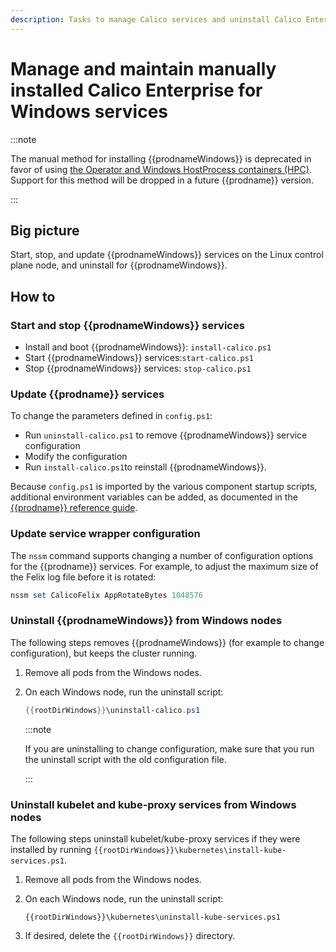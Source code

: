 ```yaml
---
description: Tasks to manage Calico services and uninstall Calico Enterprise for Windows when the manual install (non-HPC) method was used.
---
```


# Manage and maintain manually installed Calico Enterprise for Windows services

:::note

The manual method for installing {{prodnameWindows}} is deprecated in favor of using [the Operator and Windows HostProcess containers (HPC)](../operator.mdx#install-{{prodnamedashWindows}}-using-the-operator). Support for this method will be dropped in a future {{prodname}} version.

:::

## Big picture

Start, stop, and update {{prodnameWindows}} services on the Linux control plane node, and uninstall for {{prodnameWindows}}.

## How to

### Start and stop {{prodnameWindows}} services

- Install and boot {{prodnameWindows}}: `install-calico.ps1`
- Start {{prodnameWindows}} services:`start-calico.ps1`
- Stop {{prodnameWindows}} services: `stop-calico.ps1`

### Update {{prodname}} services

To change the parameters defined in `config.ps1`:

- Run `uninstall-calico.ps1` to remove {{prodnameWindows}} service configuration
- Modify the configuration
- Run `install-calico.ps1`to reinstall {{prodnameWindows}}.

Because `config.ps1` is imported by the various component startup scripts, additional environment variables can be added, as documented in the [{{prodname}} reference guide](../../../../reference/index.mdx).

### Update service wrapper configuration

The `nssm` command supports changing a number of configuration options for the {{prodname}} services. For example, to adjust the maximum size of the Felix log file before it is rotated:

```powershell
nssm set CalicoFelix AppRotateBytes 1048576
```

### Uninstall {{prodnameWindows}} from Windows nodes

The following steps removes {{prodnameWindows}} (for example to change configuration), but keeps the cluster running.

1. Remove all pods from the Windows nodes.
1. On each Windows node, run the uninstall script:

   ```powershell
   {{rootDirWindows}}\uninstall-calico.ps1
   ```

   :::note

   If you are uninstalling to change configuration, make sure that you run the uninstall script with the old configuration file.

   :::

### Uninstall kubelet and kube-proxy services from Windows nodes

The following steps uninstall kubelet/kube-proxy services if they were installed by running `{{rootDirWindows}}\kubernetes\install-kube-services.ps1`.

1. Remove all pods from the Windows nodes.
1. On each Windows node, run the uninstall script:

   ```
   {{rootDirWindows}}\kubernetes\uninstall-kube-services.ps1
   ```

1. If desired, delete the `{{rootDirWindows}}` directory.
